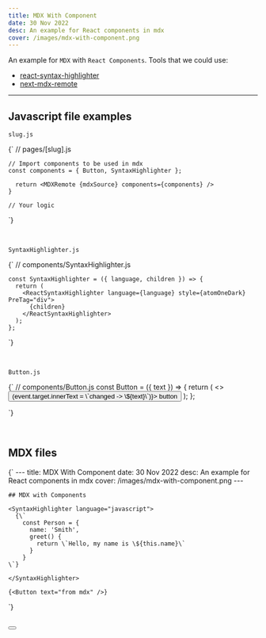```yaml
---
title: MDX With Component
date: 30 Nov 2022
desc: An example for React components in mdx
cover: /images/mdx-with-component.png
---
```


An example for `MDX` with `React Components`. Tools that we could use:

- [react-syntax-highlighter](https://www.npmjs.com/package/react-syntax-highlighter "For syntax highlighting")
- [next-mdx-remote](https://www.npmjs.com/package/next-mdx-remote "Display matter to html")

---

## Javascript file examples

`slug.js`

<SyntaxHighlighter language="javascript">
  {`
    // pages/[slug].js

    // Import components to be used in mdx
    const components = { Button, SyntaxHighlighter };

      return <MDXRemote {mdxSource} components={components} />
    }

    // Your logic

`}

</SyntaxHighlighter>

<br />

`SyntaxHighlighter.js`

<SyntaxHighlighter language="javascript">
  {`
    // components/SyntaxHighlighter.js

    const SyntaxHighlighter = ({ language, children }) => {
      return (
        <ReactSyntaxHighlighter language={language} style={atomOneDark} PreTag="div">
          {children}
        </ReactSyntaxHighlighter>
      );
    };


`}

</SyntaxHighlighter>

<br />

`Button.js`

<SyntaxHighlighter language="javascript">
  {`
    // components/Button.js
    const Button = ({ text }) => {
      return (
        <>
          <button className="btn" onClick={event => (event.target.innerText = \`changed -> \${text}\`)}>
            button
          </button>
        </>
      );
    };


`}

</SyntaxHighlighter>

<br />

## MDX files

<SyntaxHighlighter language="yaml">
  {`
    ---
    title: MDX With Component
    date: 30 Nov 2022
    desc: An example for React components in mdx
    cover: /images/mdx-with-component.png
    ---

    ## MDX with Components

    <SyntaxHighlighter language="javascript">
      {\`
        const Person = {
          name: 'Smith',
          greet() {
            return \`Hello, my name is \${this.name}\`
          }
        }
    \`}

    </SyntaxHighlighter>

    {<Button text="from mdx" />}

`}

</SyntaxHighlighter>

<br />

<Button text="from mdx" />
